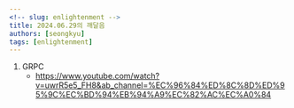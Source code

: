 ```yaml
---
<!-- slug: enlightenment -->
title: 2024.06.29의 깨달음
authors: [seongkyu]
tags: [enlightenment]
---
```


1. GRPC
   - https://www.youtube.com/watch?v=uwrR5e5_FH8&ab_channel=%EC%96%84%ED%8C%8D%ED%95%9C%EC%BD%94%EB%94%A9%EC%82%AC%EC%A0%84
